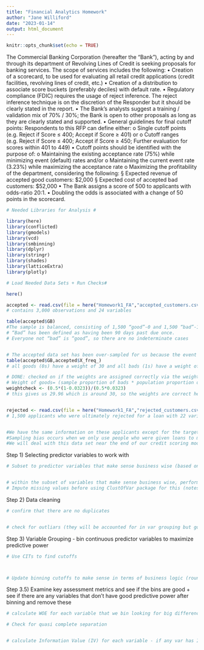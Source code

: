 ```yaml
---
title: "Financial Analytics Homework"
author: "Jane Williford"
date: "2023-01-14"
output: html_document
---
```


```r
knitr::opts_chunk$set(echo = TRUE)
```

The Commercial Banking Corporation (hereafter the “Bank”), acting by and through its department of
Revolving Lines of Credit is seeking proposals for banking services. The scope of services includes the
following:
• Creation of a scorecard, to be used for evaluating all retail credit applications (credit facilities,
revolving lines of credit, etc.)
• Creation of a distribution to associate score buckets (preferably deciles) with default rate.
• Regulatory compliance (FDIC) requires the usage of reject inference. The reject inference
technique is on the discretion of the Responder but it should be clearly stated in the report.
• The Bank’s analysts suggest a training / validation mix of 70% / 30%; the Bank is open to other
proposals as long as they are clearly stated and supported.
• General guidelines for final cutoff points: Respondents to this RFP can define either:
o Single cutoff points (e.g. Reject if Score ≤ 400; Accept if Score ≥ 401) or
o Cutoff ranges (e.g. Reject if Score ≤ 400; Accept if Score ≥ 450; Further evaluation for
scores within 401 to 449)
• Cutoff points should be identified with the purpose of:
o Maintaining the existing acceptance rate (75%) while minimizing event (default) rates
and/or
o Maintaining the current event rate (3.23%) while maximizing the acceptance rate
o Maximizing the profitability of the department, considering the following:
§ Expected revenue of accepted good customers: $2,000
§ Expected cost of accepted bad customers: $52,000
• The Bank assigns a score of 500 to applicants with odds-ratio 20:1.
• Doubling the odds is associated with a change of 50 points in the scorecard.

```r
# Needed Libraries for Analysis #

library(here)
library(conflicted)
library(gmodels)
library(vcd)
library(smbinning)
library(dplyr)
library(stringr)
library(shades)
library(latticeExtra)
library(plotly)

```


```r
# Load Needed Data Sets + Run Checks#

here()

accepted <- read.csv(file = here("Homework1_FA","accepted_customers.csv"), header = TRUE)
# contains 3,000 observations and 24 variables 

table(accepted$GB)
#The sample is balanced, consisting of 1,500 “good”-0 and 1,500 “bad”-1 accepted applicants
# “Bad” has been defined as having been 90 days past due once. 
# Everyone not “bad” is “good”, so there are no indeterminate cases


# The accepted data set has been over-sampled for us because the event of defaulting is only 3.23% in the population.
table(accepted$GB,accepted$X_freq_)
# all goods (0s) have a weight of 30 and all bads (1s) have a weight of 1. It make sense to have a higher weight for the goods since the bads are over sampled.

# DONE: checked on if the weights are assigned correctly via the weight variable (X_freq_)
# Weight of goods= (sample proportion of bads * population proportion of goods)/ (sample proportion of goods* population proportion of bads)
weightcheck <- (0.5*(1-0.0323))/(0.5*0.0323)
# this gives us 29.96 which is around 30, so the weights are correct here


rejected <- read.csv(file = here("Homework1_FA","rejected_customers.csv"), header = TRUE)
# 1,500 applicants who were ultimately rejected for a loan with 22 variables on them (all same vars but no target GB and no weighting var)


#We have the same information on these applicants except for the target variable of whether they defaulted since they were never given a loan. These individuals are still key to our analysis. 
#Sampling bias occurs when we only use people who were given loans to make decisions on individuals who apply for loans. In order to correct for this bias, we perform reject inference on the individuals who applied, but were not given loans.
#We will deal with this data set near the end of our credit scoring model process.
```

Step 1) Selecting predictor variables to work with

```r
# Subset to predictor variables that make sense business wise (based on common sense/outside research) + seem like they are ethical (for example excluding nationality)


# within the subset of variables that make sense business wise, perform variable clustering to remove highly dependent variables
# Impute missing values before using ClustOfVar package for this (notes in the data mining coursework)

```

Step 2) Data cleaning
```r
# confirm that there are no duplicates


# check for outliars (they will be accounted for in var grouping but good to be aware of regardless in case this is a data entry error)

```

Step 3) Variable Grouping - bin continuous predictor variables to maximize predictive power
```r
# Use CITs to find cutoffs



# Update binning cutoffs to make sense in terms of business logic (rounding)

```

Step 3.5) Examine key assessment metrics and see if the bins are good + see if there are any variables that don't have good predictive power after binning and remove these

```r
# calculate WOE for each variable that we bin looking for big differences in WOE btw bins + if the increase is monotonic (or the pattern makes sense in general)

# Check for quasi complete separation


# calculate Information Value (IV) for each variable - if any var has IV less than 0.1 then drop the variable


```

